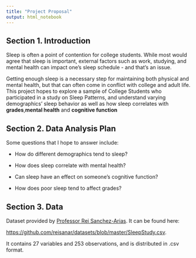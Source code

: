 ```yaml
---
title: "Project Proposal"
output: html_notebook
---
```


## Section 1. Introduction

Sleep is often a point of contention for college students. While most would agree that sleep is important, external factors such as work, studying, and mental health can impact one's sleep schedule - and that's an issue.

Getting enough sleep is a necessary step for maintaining both physical and mental health, but that can often come in conflict with college and adult life. This project hopes to explore a sample of College Students who participated in a study on Sleep Patterns, and understand varying demographics' sleep behavior as well as how sleep correlates with **grades**,**mental health** and **cognitive function**  

## Section 2. Data Analysis Plan

Some questions that I hope to answer include:

- How do different demographics tend to sleep?

- How does sleep correlate with mental health?

- Can sleep have an effect on someone's cognitive function?

- How does poor sleep tend to affect grades?

## Section 3. Data

Dataset provided by [Professor Rei Sanchez-Arias](mailto:rsanchezarias@floridapoly.edu). It can be found here:

<https://github.com/reisanar/datasets/blob/master/SleepStudy.csv>. 

It contains 27 variables and 253 observations, and is distributed in .csv format.
